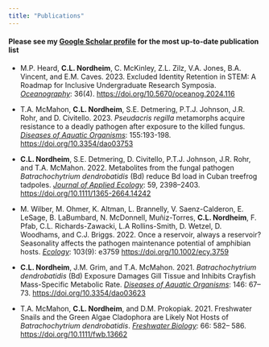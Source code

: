 ```yaml
---
title: "Publications"
---
```


#### Please see my [Google Scholar profile](https://scholar.google.com/citations?user=jV3Mol8AAAAJ&hl=en) for the most up-to-date publication list

-   M.P. Heard, **C.L. Nordheim**, C. McKinley, Z.L. Zilz, V.A. Jones, B.A. Vincent, and E.M. Caves. 2023. Excluded Identity Retention in STEM: A Roadmap for Inclusive Undergraduate Research Symposia. [*Oceanography*]{.underline}: 36(4). <https://doi.org/10.5670/oceanog.2024.116>

-   T.A. McMahon, **C.L. Nordheim**, S.E. Detmering, P.T.J. Johnson, J.R. Rohr, and D. Civitello. 2023. *Pseudacris regilla* metamorphs acquire resistance to a deadly pathogen after exposure to the killed fungus. [*Diseases of Aquatic Organisms*]{.underline}: 155:193-198. <https://doi.org/10.3354/dao03753>

-   **C.L. Nordheim**, S.E. Detmering, D. Civitello, P.T.J. Johnson, J.R. Rohr, and T.A. McMahon. 2022. Metabolites from the fungal pathogen *Batrachochytrium dendrobatidis* (Bd) reduce Bd load in Cuban treefrog tadpoles. [*Journal of Applied Ecology*]{.underline}: 59, 2398--2403. <https://doi.org/10.1111/1365-2664.14242>

-   M. Wilber, M. Ohmer, K. Altman, L. Brannelly, V. Saenz-Calderon, E. LeSage, B. LaBumbard, N. McDonnell, Muñiz-Torres, **C.L. Nordheim**, F. Pfab, C.L. Richards-Zawacki, L.A Rollins-Smith, D. Wetzel, D. Woodhams, and C.J. Briggs. 2022. Once a reservoir, always a reservoir? Seasonality affects the pathogen maintenance potential of amphibian hosts. [*Ecology*]{.underline}: 103(9): e3759 <https://doi.org/10.1002/ecy.3759>

-   **C.L. Nordheim**, J.M. Grim, and T.A. McMahon. 2021. *Batrachochytrium dendrobatidis* (Bd) Exposure Damages Gill Tissue and Inhibits Crayfish Mass-Specific Metabolic Rate. [*Diseases of Aquatic Organisms*]{.underline}: 146: 67--73. <https://doi.org/10.3354/dao03623>

-   T.A. McMahon, **C.L. Nordheim**, and D.M. Prokopiak. 2021. Freshwater Snails and the Green Algae Cladophora are Likely Not Hosts of *Batrachochytrium dendrobatidis*. [*Freshwater Biology*]{.underline}: 66: 582-- 586. <https://doi.org/10.1111/fwb.13662>
